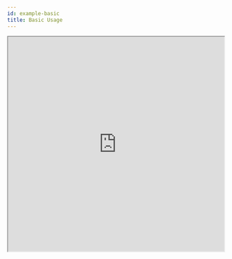 ```yaml
---
id: example-basic
title: Basic Usage
---
```


<iframe
  height="500px"
  width="100%"
  src="https://codesandbox.io/embed/basic-sandbox-t9pw2?fontsize=14&hidenavigation=1&theme=dark"
/>

